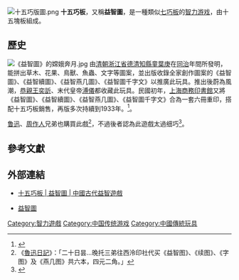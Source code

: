 [[File:十五巧版圖.png|thumb]]
'''十五巧板'''，又稱'''益智圖'''，是一種類似[[七巧板|七巧板]]的[[智力游戏|智力游戏]]，由十五塊板組成。
== 歷史 ==
[[File:《益智圖》的嫦娥奔月.jpg|thumb]]
由[[清朝|清朝]][[浙江省|浙江省]][[德清|德清]][[知縣|知縣]][[童葉庚|童葉庚]]在[[同治|同治]]年間所發明，能拼出草木、花果、鳥獸、魚蟲、文字等圖案，並出版收錄全家創作圖案的《益智圖》、《益智續圖》、《益智燕几圖》、《益智圖千字文》以推廣此玩具。推出後蔚為風潮，[[恭親王|恭親王]][[奕訢|奕訢]]、末代皇帝[[溥儀|溥儀]]都收藏此玩具。民國初年，[[上海商務印書館|上海商務印書館]]又將《益智圖》、《益智續圖》、《益智燕几圖》、《益智圖千字文》合為一套六冊重印，搭配十五巧板銷售，再版多次持續到1933年。<ref name="Chinese Puzzles: Games for the Hands and Mind">{{cite book |author=张卫、雷彼得|title=《Chinese Puzzles: Games for the Hands and Mind》|date=2008-09|publisher=Art Media Resources|location=美國|language=en|isbn=9781588861016}}</ref>。

[[鲁迅|鲁迅]]、[[周作人|周作人]]兄弟也購買此戲<ref>《[[魯迅日記|魯迅日記]]》：「二十日昙...晚托三弟往西泠印社代买《益智图》、《续图》、《字图》及《燕几图》共六本，四元二角。」</ref>，不過後者認為此遊戲太過细巧<ref name="書房一角">{{cite book |author=周作人|title=《書房一角》 |date=2012-09-01|publisher=北京十月文藝出版社|location=中國 |language=zh-hans|isbn=9787530212363}}</ref>。

== 參考文獻 ==
{{reflist}}

==外部連結==
*[http://chinesepuzzles.org/hk/fifteen-piece-tangram/ 十五巧板 | 益智圖 | 中國古代益智遊戲]{{Wayback|url=http://chinesepuzzles.org/hk/fifteen-piece-tangram/ |date=20130522065017 }}
[[Category:智力遊戲|Category:智力遊戲]]
[[Category:中国传统游戏|Category:中国传统游戏]]
[[Category:中國傳統玩具|Category:中國傳統玩具]]
*[http://www.tongram.com/big5/games/default.asp/ 益智圖]{{Wayback|url=http://www.tongram.com/big5/games/default.asp/ |date=20080509165016 }}